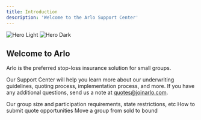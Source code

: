 ```yaml
---
title: Introduction
description: 'Welcome to the Arlo Support Center'
---
```


<img
  className="block dark:hidden"
  src="/images/hero-light.svg"
  alt="Hero Light"
/>
<img
  className="hidden dark:block"
  src="/images/hero-dark.svg"
  alt="Hero Dark"
/>

## Welcome to Arlo
Arlo is the preferred stop-loss insurance solution for small groups.

Our Support Center will help you learn more about our underwriting guidelines, quoting process, implementation process, and more. If you have any additional questions, send us a note at [quotes@joinarlo.com](mailto:quotes@joinarlo.com).

<CardGroup cols={2}>
  <Card
    title="Underwriting Guidelines"
    icon="pen-to-square"
    href="/underwriting-guidelines"
  >
    Our group size and participation requirements, state restrictions, etc
  </Card>
  <Card
    title="Submit a Quote"
    icon="stars"
    href="/submitting-a-quote"
  >
    How to submit quote opportunities
  </Card>
  <Card
    title="Implementation Process"
    icon="screwdriver-wrench"
    href="/implementation-process"
  >
    Move a group from sold to bound
  </Card>
</CardGroup>

